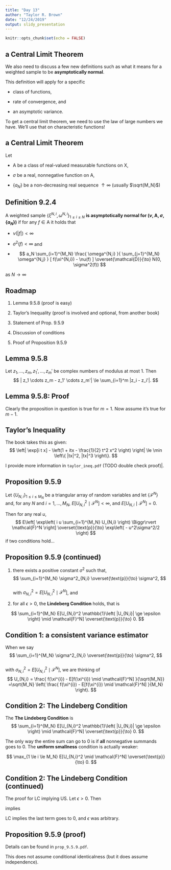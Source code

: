 ```yaml
---
title: "Day 13"
author: "Taylor R. Brown"
date: "12/24/2019"
output: slidy_presentation
---
```


```r
knitr::opts_chunk$set(echo = FALSE)
```


## a Central Limit Theorem

We also need to discuss a few new definitions such as what it means for a weighted sample to be **asymptotically normal**.

This definition will apply for a specific 

- class of functions,

- rate of convergence, and 

- an asymptotic variance.


To get a central limit theorem, we need to use the law of large numbers we have. We'll use that on characteristic functions!

## a Central Limit Theorem


Let 

- $\mathsf{A}$ be a class of real-valued measurable functions on $\mathsf{X}$, 

- $\sigma$ be a real, nonnegative function on $\mathsf{A}$,

- $\{a_N\}$ be a non-decreasing real sequence $\uparrow \infty$ (usually $\sqrt{M_N}$)



## Definition 9.2.4

A weighted sample $\{ \xi^{N,i}, \omega^{N,i} \}_{1 \le i \le N}$ **is asymptotically normal for $(\nu, \mathsf{A}, \sigma, \{a_N\})$** if for any $f \in \mathsf{A}$ it holds that 

- $\nu(|f|) < \infty$

- $\sigma^2(f) < \infty$ and

-
$$
a_N \sum_{i=1}^{M_N} \frac{ \omega^{N,i} }{ \sum_{j=1}^{M_N} \omega^{N,j} } [ f(\xi^{N,i}) - \nu(f) ] \overset{\mathcal{D}}{\to} N(0, \sigma^2(f))
$$

as $N \to \infty$

## Roadmap

1. Lemma 9.5.8 (proof is easy)

2. Taylor's Inequality (proof is involved and optional, from another book)

3. Statement of Prop. 9.5.9

4. Discussion of conditions

5. Proof of Proposition 9.5.9



## Lemma 9.5.8

Let $z_1, \ldots, z_m, z_1', \ldots, z_m'$ be complex numbers of modulus at most $1$. Then 
$$
| z_1 \cdots z_m - z_1' \cdots z_m'| \le  \sum_{i=1}^m |z_i - z_i'|.
$$

## Lemma 9.5.8: Proof

Clearly the proposition in question is true for $m=1$. Now assume it's true for $m-1$.

\begin{align*}
&|z_1 \cdots z_m - z_1' \cdots z_mp'| \\
&= |(z_1 \cdots z_{m-1}) z_m - (z_1 \cdots z_{m-1})z_m' + (z_1 \cdots z_{m-1})z_m'  - (z_1' \cdots z_{m-1}')z_m'| \\
&= |(z_1 \cdots z_{m-1})(z_m - z_m') + (z_1 \cdots z_{m-1} - z_1'\cdots z_{m-1}') z_m'| \\
&\le |(z_1 \cdots z_{m-1})(z_m - z_m')| + |(z_1 \cdots z_{m-1} - z_1'\cdots z_{m-1}') z_m'| \tag{tri-ineq} \\
&\le |(z_m - z_m')| + |(z_1 \cdots z_{m-1} - z_1'\cdots z_{m-1}')|  \tag{each modulus less than $1$} \\
&\le |(z_m - z_m')| + \sum_{i=1}^{m-1}|z_i - z_i'|  \tag{induction hypothesis}. 
\end{align*}

## Taylor's Inequality

The book takes this as given:
$$
\left| \exp[i t x] - \left(1 + itx - \frac{1}{2} t^2 x^2 \right) \right| \le \min \left\{ |tx|^2, |tx|^3  \right\}.
$$

I provide more information in `taylor_ineq.pdf` (TODO double check proof)|.

## Proposition 9.5.9

Let $\{U_{N,i}\}_{1 \le i \le M_N}$ be a triangular array of random variables and let $\{\mathcal{F}^N\}$ and, for any $N$ and $i=1,\ldots,M_N$,  $E[U_{N,i}^2 \mid \mathcal{F}^N] < \infty$, and $E[U_{N,i} \mid \mathcal{F}^N] = 0$.

Then for any real $u$, 
$$
E\left[ \exp\left( i u  \sum_{i=1}^{M_N} U_{N,i} \right) \Biggr\rvert \mathcal{F}^N \right] \overset{\text{p}}{\to} \exp\left( - u^2\sigma^2/2 \right)
$$ 
if two conditions hold...
    
## Proposition 9.5.9 (continued)    
    
1. there exists a positive constant $\sigma^2$ such that, 
$$
\sum_{i=1}^{M_N} \sigma^2_{N,i}  \overset{\text{p}}{\to} \sigma^2,
$$  
with $\sigma^2_{N,i} = E[U_{N,i}^2 \mid \mathcal{F}^N]$, and

2. for all $\epsilon > 0$, the **Lindeberg Condition** holds, that is

$$
\sum_{i=1}^{M_N} E[U_{N,i}^2 \mathbb{1}\left( |U_{N,i}| \ge \epsilon \right) \mid \mathcal{F}^N]  \overset{\text{p}}{\to} 0.
$$


## Condition 1: a consistent variance estimator

When we say 
$$
\sum_{i=1}^{M_N} \sigma^2_{N,i}  \overset{\text{p}}{\to} \sigma^2,
$$  
with $\sigma^2_{N,i} = E[U_{N,i}^2 \mid \mathcal{F}^N]$, we are thinking of 
$$
U_{N,i} = \frac{ f(\xi^{i}) - E[f(\xi^{i}) \mid \mathcal{F}^N] }{\sqrt{M_N}} =\sqrt{M_N} \left( \frac{ f(\xi^{i}) - E[f(\xi^{i}) \mid \mathcal{F}^N] }{M_N} \right).
$$

## Condition 2: The Lindeberg Condition 

The **The Lindeberg Condition** is
$$
\sum_{i=1}^{M_N} E[U_{N,i}^2 \mathbb{1}\left( |U_{N,i}| \ge \epsilon \right) \mid \mathcal{F}^N]  \overset{\text{p}}{\to} 0.
$$

The only way the entire sum can go to $0$ is if **all** nonnegative summands goes to $0$. The **uniform smallness** condition is actually weaker:

$$
\max_{1 \le i \le M_N} E[U_{N,i}^2  \mid \mathcal{F}^N] \overset{\text{p}}{\to} 0.
$$

## Condition 2: The Lindeberg Condition (continued)

The proof for LC implying US. Let $\epsilon > 0$. Then

\begin{align*}
\sigma^2_{N,i} &= E[U_{N,i}^2 \mathbb{1}( U_{N,i} < \epsilon) \mid \mathcal{F}^N ] + E[U_{N,i}^2 \mathbb{1}( U_{N,i} \ge \epsilon) \mid \mathcal{F}^N ] \\
&\le \epsilon^2 + E[U_{N,i}^2 \mathbb{1}( U_{N,i} \ge \epsilon) \mid \mathcal{F}^N ]
\end{align*}
implies
\begin{align*}
\max_{1 \le i \le M_N} \sigma^2_{N,i} 
&\le \epsilon^2 +  \max_{1 \le i \le M_N} E[U_{N,i}^2 \mathbb{1}( U_{N,i} \ge \epsilon) \mid \mathcal{F}^N ] \\
&\le \epsilon^2 +  \sum_{1 \le i \le M_N} E[U_{N,i}^2 \mathbb{1}( U_{N,i} \ge \epsilon) \mid \mathcal{F}^N ]
\end{align*}

LC implies the last term goes to $0$, and $\epsilon$ was arbitrary.



## Proposition 9.5.9 (proof)

Details can be found in `prop_9.5.9.pdf`.

This does not assume conditional identicalness (but it does assume independence).

